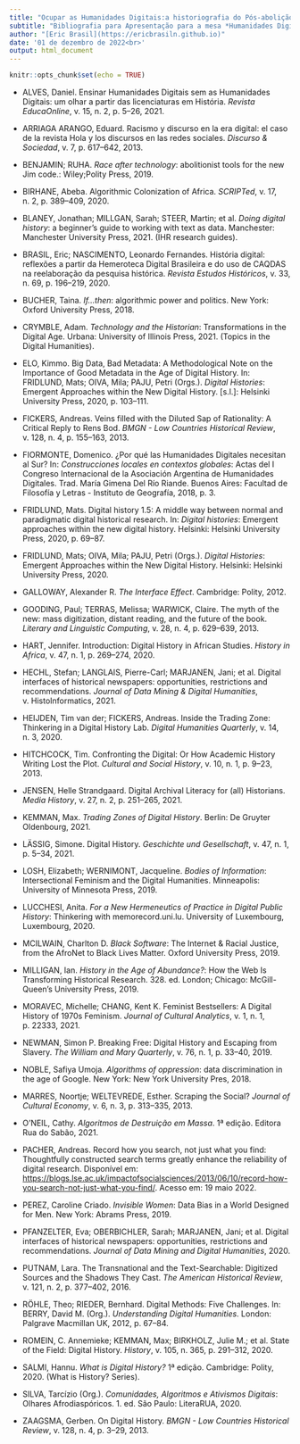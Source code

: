 ```yaml
---
title: "Ocupar as Humanidades Digitais:a historiografia do Pós-abolição e a virada digital"
subtitle: "Bibliografia para Apresentação para a mesa *Humanidades Digitais* no III Seminário Internacional Histórias do Pós-abolição no Mundo Atlântico."
author: "[Eric Brasil](https://ericbrasiln.github.io)"
date: '01 de dezembro de 2022<br>'
output: html_document
---
```


```r
knitr::opts_chunk$set(echo = TRUE)
```

- ALVES, Daniel. Ensinar Humanidades Digitais sem as Humanidades Digitais: um olhar a partir das licenciaturas em História. *Revista EducaOnline*, v. 15, n. 2, p. 5–26, 2021.

- ARRIAGA ARANGO, Eduard. Racismo y discurso en la era digital: el caso de la revista Hola y los discursos en las redes sociales. *Discurso & Sociedad*, v. 7, p. 617–642, 2013.
  
- BENJAMIN; RUHA. *Race after technology*: abolitionist tools for the new Jim code.: Wiley;Polity Press, 2019.

- BIRHANE, Abeba. Algorithmic Colonization of Africa. *SCRIPTed*, v. 17, n. 2, p. 389–409, 2020.

- BLANEY, Jonathan; MILLGAN, Sarah; STEER, Martin; et al. *Doing digital history*: a beginner’s guide to working with text as data. Manchester: Manchester University Press, 2021. (IHR research guides).

- BRASIL, Eric; NASCIMENTO, Leonardo Fernandes. História digital: reflexões a partir da Hemeroteca Digital Brasileira e do uso de CAQDAS na reelaboração da pesquisa histórica. *Revista Estudos Históricos*, v. 33, n. 69, p. 196–219, 2020.

- BUCHER, Taina. *If...then*: algorithmic power and politics. New York: Oxford University Press, 2018.
  
- CRYMBLE, Adam. *Technology and the Historian*: Transformations in the Digital Age. Urbana: University of Illinois Press, 2021. (Topics in the Digital Humanities).

- ELO, Kimmo. Big Data, Bad Metadata: A Methodological Note on the Importance of Good Metadata in the Age of Digital History. In: FRIDLUND, Mats; OIVA, Mila; PAJU, Petri (Orgs.). *Digital Histories*: Emergent Approaches within the New Digital History. [s.l.]: Helsinki University Press, 2020, p. 103–111.

- FICKERS, Andreas. Veins filled with the Diluted Sap of Rationality: A Critical Reply to Rens Bod. *BMGN - Low Countries Historical Review*, v. 128, n. 4, p. 155–163, 2013.
  
- FIORMONTE, Domenico. ¿Por qué las Humanidades Digitales necesitan al Sur? In: *Construcciones locales en contextos globales*: Actas del I Congreso Internacional de la Asociación Argentina de Humanidades Digitales. Trad. María Gimena Del Río Riande. Buenos Aires: Facultad de Filosofía y Letras - Instituto de Geografía, 2018, p. 3.

- FRIDLUND, Mats. Digital history 1.5: A middle way between normal and paradigmatic digital historical research. In: *Digital histories*: Emergent approaches within the new digital history. Helsinki: Helsinki University Press, 2020, p. 69–87.

- FRIDLUND, Mats; OIVA, Mila; PAJU, Petri (Orgs.). *Digital Histories*: Emergent Approaches within the New Digital History. Helsinki: Helsinki University Press, 2020.

- GALLOWAY, Alexander R. *The Interface Effect*. Cambridge: Polity, 2012.

- GOODING, Paul; TERRAS, Melissa; WARWICK, Claire. The myth of the new: mass digitization, distant reading, and the future of the book. *Literary and Linguistic Computing*, v. 28, n. 4, p. 629–639, 2013.

- HART, Jennifer. Introduction: Digital History in African Studies. *History in Africa*, v. 47, n. 1, p. 269–274, 2020.
  
- HECHL, Stefan; LANGLAIS, Pierre-Carl; MARJANEN, Jani; et al. Digital interfaces of historical newspapers: opportunities, restrictions and recommendations. *Journal of Data Mining & Digital Humanities*, v. HistoInformatics, 2021.
  
- HEIJDEN, Tim van der; FICKERS, Andreas. Inside the Trading Zone: Thinkering in a Digital History Lab. *Digital Humanities Quarterly*, v. 14, n. 3, 2020.

- HITCHCOCK, Tim. Confronting the Digital: Or How Academic History Writing Lost the Plot. *Cultural and Social History*, v. 10, n. 1, p. 9–23, 2013.

- JENSEN, Helle Strandgaard. Digital Archival Literacy for (all) Historians. *Media History*, v. 27, n. 2, p. 251–265, 2021.

- KEMMAN, Max. *Trading Zones of Digital History*. Berlin: De Gruyter Oldenbourg, 2021.
  
- LÄSSIG, Simone. Digital History. *Geschichte und Gesellschaft*, v. 47, n. 1, p. 5–34, 2021.
  
- LOSH, Elizabeth; WERNIMONT, Jacqueline. *Bodies of Information*: Intersectional Feminism and the Digital Humanities. Minneapolis: University of Minnesota Press, 2019. 
  
- LUCCHESI, Anita. *For a New Hermeneutics of Practice in Digital Public History*: Thinkering with memorecord.uni.lu. University of Luxembourg, Luxembourg, 2020.

- MCILWAIN, Charlton D. *Black Software*: The Internet & Racial Justice, from the AfroNet to Black Lives Matter. Oxford University Press, 2019. 

- MILLIGAN, Ian. *History in the Age of Abundance?*: How the Web Is Transforming Historical Research. 328. ed. London; Chicago: McGill-Queen’s University Press, 2019.
  
- MORAVEC, Michelle; CHANG, Kent K. Feminist Bestsellers: A Digital History of 1970s Feminism. *Journal of Cultural Analytics*, v. 1, n. 1, p. 22333, 2021.

- NEWMAN, Simon P. Breaking Free: Digital History and Escaping from Slavery. *The William and Mary Quarterly*, v. 76, n. 1, p. 33–40, 2019.

- NOBLE, Safiya Umoja. *Algorithms of oppression*: data discrimination in the age of Google. New York: New York University Pres, 2018.
- MARRES, Noortje; WELTEVREDE, Esther. Scraping the Social? *Journal of Cultural Economy*, v. 6, n. 3, p. 313–335, 2013.
  
- O’NEIL, Cathy. *Algoritmos de Destruição em Massa*. 1ª edição. Editora Rua do Sabão, 2021.

- PACHER, Andreas. Record how you search, not just what you find: Thoughtfully constructed search terms greatly enhance the reliability of digital research. Disponível em: <https://blogs.lse.ac.uk/impactofsocialsciences/2013/06/10/record-how-you-search-not-just-what-you-find/>. Acesso em: 19 maio 2022.
  
- PEREZ, Caroline Criado. *Invisible Women*: Data Bias in a World Designed for Men. New York: Abrams Press, 2019.
  
- PFANZELTER, Eva; OBERBICHLER, Sarah; MARJANEN, Jani; et al. Digital interfaces of historical newspapers: opportunities, restrictions and recommendations. *Journal of Data Mining and Digital Humanities*, 2020.

- PUTNAM, Lara. The Transnational and the Text-Searchable: Digitized Sources and the Shadows They Cast. *The American Historical Review*, v. 121, n. 2, p. 377–402, 2016.

- RÖHLE, Theo; RIEDER, Bernhard. Digital Methods: Five Challenges. In: BERRY, David M. (Org.). *Understanding Digital Humanities*. London: Palgrave Macmillan UK, 2012, p. 67–84.

- ROMEIN, C. Annemieke; KEMMAN, Max; BIRKHOLZ, Julie M.; et al. State of the Field: Digital History. *History*, v. 105, n. 365, p. 291–312, 2020.

- SALMI, Hannu. *What is Digital History?* 1ª edição. Cambridge: Polity, 2020. (What is History? Series).

- SILVA, Tarcízio (Org.). *Comunidades, Algoritmos e Ativismos Digitais*: Olhares Afrodiaspóricos. 1. ed. São Paulo: LiteraRUA, 2020.

- ZAAGSMA, Gerben. On Digital History. *BMGN - Low Countries Historical Review*, v. 128, n. 4, p. 3–29, 2013.
